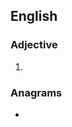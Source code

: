 ==English==

===Adjective===
{{head|en|adjective comparative form}}

# {{en-comparative of|blotty}}

===Anagrams===
* {{anagrams|en|a=beilortt|libretto}}